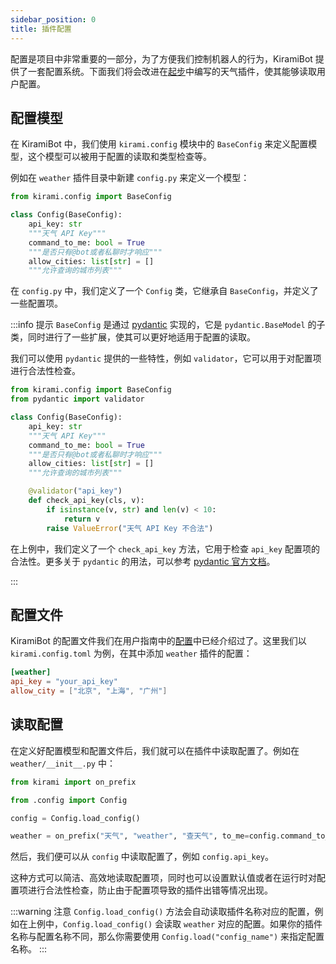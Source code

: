 ```yaml
---
sidebar_position: 0
title: 插件配置
---
```


配置是项目中非常重要的一部分，为了方便我们控制机器人的行为，KiramiBot 提供了一套配置系统。下面我们将会改进在[起步](../basic/plugin)中编写的天气插件，使其能够读取用户配置。

## 配置模型

在 KiramiBot 中，我们使用 `kirami.config` 模块中的 `BaseConfig` 来定义配置模型，这个模型可以被用于配置的读取和类型检查等。

例如在 `weather` 插件目录中新建 `config.py` 来定义一个模型：

```python title=weather/config.py
from kirami.config import BaseConfig

class Config(BaseConfig):
    api_key: str
    """天气 API Key"""
    command_to_me: bool = True
    """是否只有@bot或者私聊时才响应"""
    allow_cities: list[str] = []
    """允许查询的城市列表"""
```

在 `config.py` 中，我们定义了一个 `Config` 类，它继承自 `BaseConfig`，并定义了一些配置项。

:::info 提示
`BaseConfig` 是通过 [pydantic](https://docs.pydantic.dev/1.10/) 实现的，它是 `pydantic.BaseModel` 的子类，同时进行了一些扩展，使其可以更好地适用于配置的读取。

我们可以使用 `pydantic` 提供的一些特性，例如 `validator`，它可以用于对配置项进行合法性检查。

```python title=weather/config.py
from kirami.config import BaseConfig
from pydantic import validator

class Config(BaseConfig):
    api_key: str
    """天气 API Key"""
    command_to_me: bool = True
    """是否只有@bot或者私聊时才响应"""
    allow_cities: list[str] = []
    """允许查询的城市列表"""

    @validator("api_key")
    def check_api_key(cls, v):
        if isinstance(v, str) and len(v) < 10:
            return v
        raise ValueError("天气 API Key 不合法")
```

在上例中，我们定义了一个 `check_api_key` 方法，它用于检查 `api_key` 配置项的合法性。更多关于 `pydantic` 的用法，可以参考 [pydantic 官方文档](https://docs.pydantic.dev/1.10/)。

:::

## 配置文件

KiramiBot 的配置文件我们在用户指南中的[配置](../../guide/tutorial/config)中已经介绍过了。这里我们以 `kirami.config.toml` 为例，在其中添加 `weather` 插件的配置：

```toml title=kirami.config.toml
[weather]
api_key = "your_api_key"
allow_city = ["北京", "上海", "广州"]
```

## 读取配置

在定义好配置模型和配置文件后，我们就可以在插件中读取配置了。例如在 `weather/__init__.py` 中：

```python {5,7} title=weather/__init__.py
from kirami import on_prefix

from .config import Config

config = Config.load_config()

weather = on_prefix("天气", "weather", "查天气", to_me=config.command_to_me)
```

然后，我们便可以从 `config` 中读取配置了，例如 `config.api_key`。

这种方式可以简洁、高效地读取配置项，同时也可以设置默认值或者在运行时对配置项进行合法性检查，防止由于配置项导致的插件出错等情况出现。

:::warning 注意
`Config.load_config()` 方法会自动读取插件名称对应的配置，例如在上例中，`Config.load_config()` 会读取 `weather` 对应的配置。如果你的插件名称与配置名称不同，那么你需要使用 `Config.load("config_name")` 来指定配置名称。
:::
